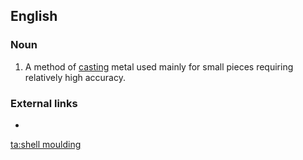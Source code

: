 ==English==

===Noun===
{{en-noun|-}}

# A method of [[casting]] metal used mainly for small pieces requiring relatively high accuracy.

===External links===
* {{pedia}}

[[ta:shell moulding]]